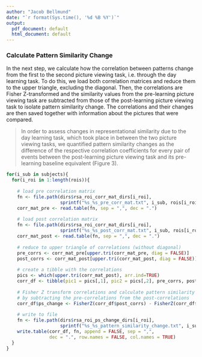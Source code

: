 ```yaml
---
author: "Jacob Bellmund"
date: "`r format(Sys.time(), '%d %B %Y')`"
output:
  pdf_document: default
  html_document: default
---
```


### Calculate Pattern Similarity Change {-}

In the next step, we calculate how the correlation between patterns change from the first to the second picture viewing task, i.e. through the day learning task. To do this, we load both correlation matrices and reduce them to the upper triangle, excluding the diagonal. Then, the correlations are Fisher Z-transformed and the similarity values from the pre-learning picture viewing task are subtracted from those of the post-learning picture viewing task to isolate pattern similarity change. The correlations and their changes are then saved together with information about the pictures that were compared.

>In order to assess changes in representational similarity due to the day learning task, which took place in between the two picture viewing tasks, we quantified pattern similarity changes as the difference of the respective correlation coefficients for every pair of events between the post-learning picture viewing task and its pre-learning baseline equivalent (Figure 3). 

```r

for(i_sub in subjects){
  for(i_roi in 1:length(rois)){
  
    # load pre correlation matrix
    fn <- file.path(dirs$rsa_roi_corr_mat_dirs[i_roi], 
                    sprintf("%s_%s_pre_corr_mat.txt", i_sub, rois[i_roi]))
    corr_mat_pre <- read.table(fn, sep = ",", dec = ".")    
    
    # load post correlation matrix
    fn <- file.path(dirs$rsa_roi_corr_mat_dirs[i_roi], 
                    sprintf("%s_%s_post_corr_mat.txt", i_sub, rois[i_roi]))
    corr_mat_post <- read.table(fn, sep = ",", dec = ".")
    
    # reduce to upper triangle of correlations (without diagonal)
    pre_corrs <- corr_mat_pre[upper.tri(corr_mat_pre, diag = FALSE)]
    post_corrs <- corr_mat_post[upper.tri(corr_mat_post, diag = FALSE)]
    
    # create a tibble with the correlations 
    pics <- which(upper.tri(corr_mat_post), arr.ind=TRUE)
    corr_df <- tibble(pic1 = pics[,1], pic2 = pics[,2], pre_corrs, post_corrs)
    
    # Fisher Z transform correlations and calculate pattern similarity change
    # by subtracting the pre-correlations from the post-correlations
    corr_df$ps_change <- FisherZ(corr_df$post_corrs) - FisherZ(corr_df$pre_corrs)
    
    # write to file
    fn <- file.path(dirs$rsa_roi_ps_change_dirs[i_roi], 
                    sprintf("%s_%s_pattern_similarity_change.txt", i_sub, rois[i_roi]))
    write.table(corr_df, fn, append = FALSE, sep = ",",
                dec = ".", row.names = FALSE, col.names = TRUE)
  }
}
```